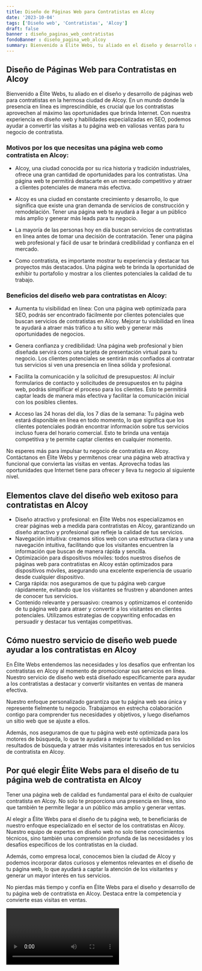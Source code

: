 ```yaml
---
title: Diseño de Páginas Web para Contratistas en Alcoy
date: '2023-10-04'
tags: ['Diseño web', 'Contratistas', 'Alcoy']
draft: false
banner : diseño_paginas_web_contratistas
fondoBanner : diseño_pagina_web_alcoy
summary: Bienvenido a Élite Webs, tu aliado en el diseño y desarrollo de páginas web para contratistas en la hermosa ciudad de Alcoy. En un mundo donde la presencia en línea es imprescindible, es crucial que los contratistas aprovechen al máximo las oportunidades que brinda Internet. Con nuestra experiencia en diseño web y habilidades especializadas en SEO, podemos ayudar a convertir las visitas a tu página web en valiosas ventas para tu negocio de contratista.
---
```


## Diseño de Páginas Web para Contratistas en Alcoy

Bienvenido a Élite Webs, tu aliado en el diseño y desarrollo de páginas web para contratistas en la hermosa ciudad de Alcoy. En un mundo donde la presencia en línea es imprescindible, es crucial que los contratistas aprovechen al máximo las oportunidades que brinda Internet. Con nuestra experiencia en diseño web y habilidades especializadas en SEO, podemos ayudar a convertir las visitas a tu página web en valiosas ventas para tu negocio de contratista.

### Motivos por los que necesitas una página web como contratista en Alcoy:

- Alcoy, una ciudad conocida por su rica historia y tradición industriales, ofrece una gran cantidad de oportunidades para los contratistas. Una página web te permitirá destacarte en un mercado competitivo y atraer a clientes potenciales de manera más efectiva.

- Alcoy es una ciudad en constante crecimiento y desarrollo, lo que significa que existe una gran demanda de servicios de construcción y remodelación. Tener una página web te ayudará a llegar a un público más amplio y generar más leads para tu negocio.

- La mayoría de las personas hoy en día buscan servicios de contratistas en línea antes de tomar una decisión de contratación. Tener una página web profesional y fácil de usar te brindará credibilidad y confianza en el mercado.

- Como contratista, es importante mostrar tu experiencia y destacar tus proyectos más destacados. Una página web te brinda la oportunidad de exhibir tu portafolio y mostrar a los clientes potenciales la calidad de tu trabajo.

### Beneficios del diseño web para contratistas en Alcoy:

- Aumenta tu visibilidad en línea: Con una página web optimizada para SEO, podrás ser encontrado fácilmente por clientes potenciales que buscan servicios de contratistas en Alcoy. Mejorar tu visibilidad en línea te ayudará a atraer más tráfico a tu sitio web y generar más oportunidades de negocios.

- Genera confianza y credibilidad: Una página web profesional y bien diseñada servirá como una tarjeta de presentación virtual para tu negocio. Los clientes potenciales se sentirán más confiados al contratar tus servicios si ven una presencia en línea sólida y profesional.

- Facilita la comunicación y la solicitud de presupuestos: Al incluir formularios de contacto y solicitudes de presupuestos en tu página web, podrás simplificar el proceso para los clientes. Esto te permitirá captar leads de manera más efectiva y facilitar la comunicación inicial con los posibles clientes.

- Acceso las 24 horas del día, los 7 días de la semana: Tu página web estará disponible en línea en todo momento, lo que significa que los clientes potenciales podrán encontrar información sobre tus servicios incluso fuera del horario comercial. Esto te brinda una ventaja competitiva y te permite captar clientes en cualquier momento.

No esperes más para impulsar tu negocio de contratista en Alcoy. Contáctanos en Élite Webs y permítenos crear una página web atractiva y funcional que convierta las visitas en ventas. Aprovecha todas las oportunidades que Internet tiene para ofrecer y lleva tu negocio al siguiente nivel.

<GifSeo />

<Cta />

## Elementos clave del diseño web exitoso para contratistas en Alcoy

- Diseño atractivo y profesional: en Élite Webs nos especializamos en crear páginas web a medida para contratistas en Alcoy, garantizando un diseño atractivo y profesional que refleje la calidad de tus servicios.
- Navegación intuitiva: creamos sitios web con una estructura clara y una navegación intuitiva, facilitando que los visitantes encuentren la información que buscan de manera rápida y sencilla.
- Optimización para dispositivos móviles: todos nuestros diseños de páginas web para contratistas en Alcoy están optimizados para dispositivos móviles, asegurando una excelente experiencia de usuario desde cualquier dispositivo.
- Carga rápida: nos aseguramos de que tu página web cargue rápidamente, evitando que los visitantes se frustren y abandonen antes de conocer tus servicios.
- Contenido relevante y persuasivo: creamos y optimizamos el contenido de tu página web para atraer y convertir a los visitantes en clientes potenciales. Utilizamos estrategias de copywriting enfocadas en persuadir y destacar tus ventajas competitivas.

## Cómo nuestro servicio de diseño web puede ayudar a los contratistas en Alcoy

En Élite Webs entendemos las necesidades y los desafíos que enfrentan los contratistas en Alcoy al momento de promocionar sus servicios en línea. Nuestro servicio de diseño web está diseñado específicamente para ayudar a los contratistas a destacar y convertir visitantes en ventas de manera efectiva.

Nuestro enfoque personalizado garantiza que tu página web sea única y represente fielmente tu negocio. Trabajamos en estrecha colaboración contigo para comprender tus necesidades y objetivos, y luego diseñamos un sitio web que se ajuste a ellos.

Además, nos aseguramos de que tu página web esté optimizada para los motores de búsqueda, lo que te ayudará a mejorar tu visibilidad en los resultados de búsqueda y atraer más visitantes interesados en tus servicios de contratista en Alcoy.

## Por qué elegir Élite Webs para el diseño de tu página web de contratista en Alcoy

Tener una página web de calidad es fundamental para el éxito de cualquier contratista en Alcoy. No solo te proporciona una presencia en línea, sino que también te permite llegar a un público más amplio y generar ventas.

Al elegir a Élite Webs para el diseño de tu página web, te beneficiarás de nuestro enfoque especializado en el sector de los contratistas en Alcoy. Nuestro equipo de expertos en diseño web no solo tiene conocimientos técnicos, sino también una comprensión profunda de las necesidades y los desafíos específicos de los contratistas en la ciudad.

Además, como empresa local, conocemos bien la ciudad de Alcoy y podemos incorporar datos curiosos y elementos relevantes en el diseño de tu página web, lo que ayudará a captar la atención de los visitantes y generar un mayor interés en tus servicios.

No pierdas más tiempo y confía en Élite Webs para el diseño y desarrollo de tu página web de contratista en Alcoy. Destaca entre la competencia y convierte esas visitas en ventas.

<Video />

<CtaBot job='Contratistas' city='Alcoy'/>

<Gmaps query='Alcoy+españa+maps' />